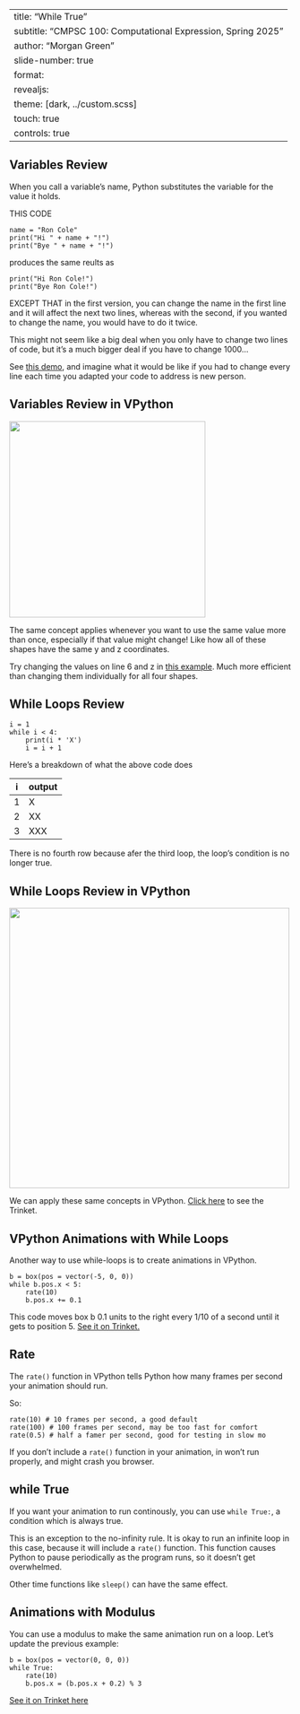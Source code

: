 
---
title: "While True"
subtitle: "CMPSC 100: Computational Expression, Spring 2025"
author: "Morgan Green"
slide-number: true
format:
  revealjs: 
    theme: [dark, ../custom.scss]
touch: true
controls: true
---

::: incremental
# Variables Review

When you call a variable's name, Python substitutes the variable for the value it holds.

THIS CODE

```
name = "Ron Cole"
print("Hi " + name + "!")
print("Bye " + name + "!")

```

produces the same reults as 

```
print("Hi Ron Cole!")
print("Bye Ron Cole!")
```

EXCEPT THAT in the first version, you can change the name in the first line and it will affect the next two lines, whereas with the second, if you wanted to change the name, you would have to do it twice.

This might not seem like a big deal when you only have to change two lines of code, but it's a much bigger deal if you have to change 1000...

See [this demo](https://trinket.io/python/8d6dd97818), and imagine what it would be like if you had to change every line each time you adapted your code to address is new person.


:::
::: incremental
# Variables Review in VPython

<img src = "image.png" width = "350px">

The same concept applies whenever you want to use the same value more than once, especially if that value might change! Like how all of these shapes have the same y and z coordinates.

Try changing the values on line 6 and z in [this example](https://trinket.io/glowscript/b21ce9cf3f). Much more efficient than changing them individually for all four shapes.



:::
::: incremental
# While Loops Review

```
i = 1
while i < 4:
    print(i * 'X')
    i = i + 1
```

Here's a breakdown of what the above code does

| i | output |   
| - | ------ | 
| 1 | X      |   
| 2 | XX     |   
| 3 | XXX   |   

There is no fourth row because afer the third loop, the loop's condition is no longer true. 



:::
::: incremental
# While Loops Review in VPython

<img src = "image-1.png" width = "500px">


We can apply these same concepts in VPython. [Click here](https://trinket.io/glowscript/3c22a66b8c) to see the Trinket. 

:::
::: incremental
# VPython Animations with While Loops

Another way to use while-loops is to create animations in VPython.

```
b = box(pos = vector(-5, 0, 0))
while b.pos.x < 5:
    rate(10)
    b.pos.x += 0.1
```

This code moves box b 0.1 units to the right every 1/10 of a second until it gets to position 5. [See it on Trinket.](https://trinket.io/glowscript/f7d68bb49b)

:::
::: incremental
# Rate

The `rate()` function in VPython tells Python how many frames per second your animation should run.

So:

```
rate(10) # 10 frames per second, a good default
rate(100) # 100 frames per second, may be too fast for comfort
rate(0.5) # half a famer per second, good for testing in slow mo
```
If you don't include a `rate()` function in your animation, in won't run properly, and might crash you browser. 

:::
::: incremental
# while True

If you want your animation to run continously, you can use `while True:`, a condition which is always true. 

This is an exception to the no-infinity rule. It is okay to run an infinite loop in this case, because it will include a `rate()` function. This function causes Python to pause periodically as the program runs, so it doesn't get overwhelmed. 

Other time functions like `sleep()` can have the same effect. 

:::
::: incremental
# Animations with Modulus

You can use a modulus to make the same animation run on a loop. Let's update the previous example:

```
b = box(pos = vector(0, 0, 0))
while True:
    rate(10)
    b.pos.x = (b.pos.x + 0.2) % 3
```
[See it on Trinket here](https://trinket.io/glowscript/46cce4015f)
:::
